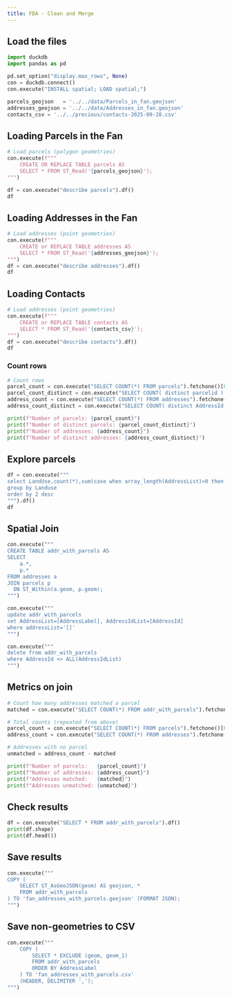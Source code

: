 ```yaml
---
title: FDA - Clean and Merge 
---
```



## Load the files

```python
import duckdb
import pandas as pd

pd.set_option("display.max_rows", None)
con = duckdb.connect()
con.execute("INSTALL spatial; LOAD spatial;")

parcels_geojson   = '../../data/Parcels_in_fan.geojson'
addresses_geojson = '../../data/Addresses_in_fan.geojson'
contacts_csv = '../../precious/contacts-2025-09-28.csv'
```

## Loading Parcels in the Fan

```python

# Load parcels (polygon geometries)
con.execute(f"""
    CREATE OR REPLACE TABLE parcels AS
    SELECT * FROM ST_Read('{parcels_geojson}');
""")

df = con.execute("describe parcels").df()
df
```

## Loading Addresses in the Fan

```python

# Load addresses (point geometries)
con.execute(f"""
    CREATE or REPLACE TABLE addresses AS
    SELECT * FROM ST_Read('{addresses_geojson}');
""")
df = con.execute("describe addresses").df()
df
```

## Loading Contacts 

```python

# Load addresses (point geometries)
con.execute(f"""
    CREATE or REPLACE TABLE contacts AS
    SELECT * FROM ST_Read('{contacts_csv}');
""")
df = con.execute("describe contacts").df()
df
```

### Count rows

```python
# Count rows
parcel_count = con.execute("SELECT COUNT(*) FROM parcels").fetchone()[0]
parcel_count_distinct = con.execute("SELECT COUNT( distinct parcelid ) FROM parcels").fetchone()[0]
address_count = con.execute("SELECT COUNT(*) FROM addresses").fetchone()[0]
address_count_distinct = con.execute("SELECT COUNT( distinct AddressId) FROM addresses").fetchone()[0]

print(f"Number of parcels: {parcel_count}")
print(f"Number of distinct parcels: {parcel_count_distinct}")
print(f"Number of addresses: {address_count}")
print(f"Number of distinct addresses: {address_count_distinct}")
```

## Explore parcels

```python
df = con.execute("""
select LandUse,count(*),sum(case when array_length(AddressList)>0 then array_length(AddressList) else 1 end) as AddressCount from parcels
group by Landuse
order by 2 desc
""").df()
df
```


## Spatial Join

```python
con.execute("""
CREATE TABLE addr_with_parcels AS
SELECT 
    a.*,
    p.*
FROM addresses a
JOIN parcels p
  ON ST_Within(a.geom, p.geom);
""")
```

```python
con.execute("""
update addr_with_parcels
set AddressList=[AddressLabel], AddressIdList=[AddressId]
where addressList='[]'
""")
```

```python
con.execute("""
delete from addr_with_parcels
where AddressId <> ALL(AddressIdList)
""")
```

## Metrics on join

```python
# Count how many addresses matched a parcel
matched = con.execute("SELECT COUNT(*) FROM addr_with_parcels").fetchone()[0]

# Total counts (repeated from above)
parcel_count = con.execute("SELECT COUNT(*) FROM parcels").fetchone()[0]
address_count = con.execute("SELECT COUNT(*) FROM addresses").fetchone()[0]

# Addresses with no parcel
unmatched = address_count - matched

print(f"Number of parcels:   {parcel_count}")
print(f"Number of addresses: {address_count}")
print(f"Addresses matched:   {matched}")
print(f"Addresses unmatched: {unmatched}")
```


## Check results

```python
df = con.execute("SELECT * FROM addr_with_parcels").df()
print(df.shape)
print(df.head())

```

## Save results

```python
con.execute("""
COPY (
    SELECT ST_AsGeoJSON(geom) AS geojson, *
    FROM addr_with_parcels
) TO 'fan_addresses_with_parcels.geojson' (FORMAT JSON);
""")

```

## Save non-geometries to CSV

```python
con.execute("""
    COPY (
        SELECT * EXCLUDE (geom, geom_1)
        FROM addr_with_parcels
        ORDER BY AddressLabel
    ) TO 'fan_addresses_with_parcels.csv'
    (HEADER, DELIMITER ',');
""")
```

